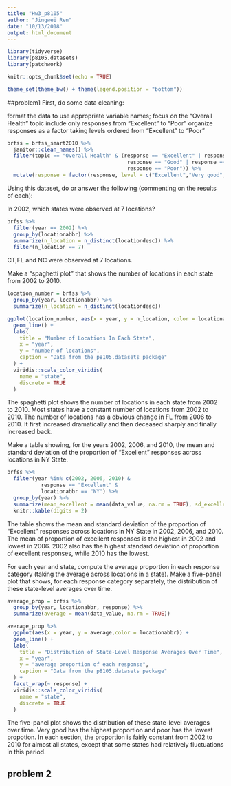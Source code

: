 ```yaml
---
title: "Hw3_p8105"
author: "Jingwei Ren"
date: "10/13/2018"
output: html_document
---
```


```r
library(tidyverse)
library(p8105.datasets)
library(patchwork)

knitr::opts_chunk$set(echo = TRUE)

theme_set(theme_bw() + theme(legend.position = "bottom"))
```

##problem1
First, do some data cleaning:

format the data to use appropriate variable names;
focus on the “Overall Health” topic
include only responses from “Excellent” to “Poor”
organize responses as a factor taking levels ordered from “Excellent” to “Poor”

```r
brfss = brfss_smart2010 %>% 
  janitor::clean_names() %>% 
  filter(topic == "Overall Health" & (response == "Excellent" | response == "Very good" |
                                       response == "Good" | response == "Fair" | 
                                       response == "Poor")) %>% 
  mutate(response = factor(response, level = c("Excellent","Very good", "Good", "Fair", "Poor")))
```

Using this dataset, do or answer the following (commenting on the results of each):

In 2002, which states were observed at 7 locations?
```r
brfss %>% 
  filter(year == 2002) %>% 
  group_by(locationabbr) %>% 
  summarize(n_location = n_distinct(locationdesc)) %>% 
  filter(n_location == 7)
```
CT,FL and NC were observed at 7 locations.

Make a “spaghetti plot” that shows the number of locations in each state from 2002 to 2010.

```r
location_number = brfss %>% 
  group_by(year, locationabbr) %>% 
  summarize(n_location = n_distinct(locationdesc)) 

ggplot(location_number, aes(x = year, y = n_location, color = locationabbr)) +
  geom_line() +
  labs(
    title = "Number of Locations In Each State",
    x = "year",
    y = "number of locations",
    caption = "Data from the p8105.datasets package"
  ) +
  viridis::scale_color_viridis(
    name = "state", 
    discrete = TRUE
  ) 
```

The spaghetti plot shows the number of locations in each state from 2002 to 2010. Most states have a constant number of locations from 2002 to 2010. The number of locations has a obvious change in FL from 2006 to 2010. It first increased dramatically and then deceased sharply and finally increased back.

Make a table showing, for the years 2002, 2006, and 2010, the mean and standard deviation of the proportion of “Excellent” responses across locations in NY State.

```r
brfss %>% 
  filter(year %in% c(2002, 2006, 2010) & 
           response == "Excellent" &
           locationabbr == "NY") %>% 
  group_by(year) %>% 
  summarize(mean_excellent = mean(data_value, na.rm = TRUE), sd_excellent = sd(data_value)) %>% 
  knitr::kable(digits = 2)

```

The table shows the mean and standard deviation of the proportion of “Excellent” responses across locations in NY State in 2002, 2006, and 2010. The mean of proportion of excellent responses is the highest in 2002 and lowest in 2006. 2002 also has the highest standard deviation of proportion of excellent responses, while 2010 has the lowest.


For each year and state, compute the average proportion in each response category (taking the average across locations in a state). Make a five-panel plot that shows, for each response category separately, the distribution of these state-level averages over time.

```r
average_prop = brfss %>% 
  group_by(year, locationabbr, response) %>% 
  summarize(average = mean(data_value, na.rm = TRUE)) 

average_prop %>%
  ggplot(aes(x = year, y = average,color = locationabbr)) +
  geom_line() +
  labs(
    title = "Distribution of State-Level Response Averages Over Time",
    x = "year",
    y = "average proportion of each response",
    caption = "Data from the p8105.datasets package"
  ) +
  facet_wrap(~ response) +
  viridis::scale_color_viridis(
    name = "state", 
    discrete = TRUE
  ) 
```

The five-panel plot shows the distribution of these state-level averages over time. Very good has the highest proportion and poor has the lowest propotion. In each section, the proportion is fairly constant from 2002 to 2010 for almost all states, except that some states had relatively fluctuations in this period.

## problem 2
